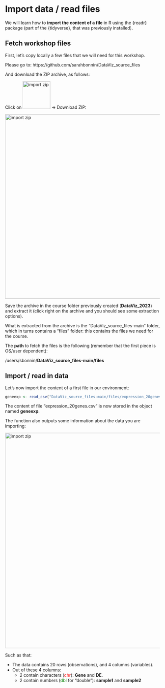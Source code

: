 # Import data / read files

We will learn how to **import the content of a file** in R using the {readr} package (part of the {tidyverse}, that was previously installed).

## Fetch workshop files

First, let's copy locally a few files that we will need for this workshop.

Please go to:
https://github.com/sarahbonnin/DataViz_source_files


And download the ZIP archive, as follows:

Click on <img src="images/import_github_code_button.png" alt="import zip" width="90"/> -> Download ZIP:


<img src="images/import_github_zip.png" alt="import zip" width="600"/>


Save the archive in the course folder previously created (**DataViz_2023**) and extract it (click right on the archive and you should see some extraction options).

What is extracted from the archive is the "DataViz_source_files-main" folder, which in turns contains a "files" folder: this contains the files we need for the course.

The **path** to fetch the files is the following (remember that the first piece is OS/user dependent):

/users/sbonnin/**DataViz_source_files-main/files**

## Import / read in data

Let's now import the content of a first file in our environment:

```r
geneexp <- read_csv("DataViz_source_files-main/files/expression_20genes.csv")
```

The content of file "expression_20genes.csv" is now stored in the object named **geneexp**.

The function also outputs some information about the data you are importing:

<img src="images/import_readr_console2.png" alt="import zip" width="700"/>

Such as that:

* The data contains 20 rows (observations), and 4 columns (variables).
* Out of these 4 columns:
  * 2 contain characters (<span style="color: red;">chr</span>): **Gene** and **DE**.
  * 2 contain numbers (<span style="color: green;">dbl</span> for "double"): **sample1** and **sample2**

